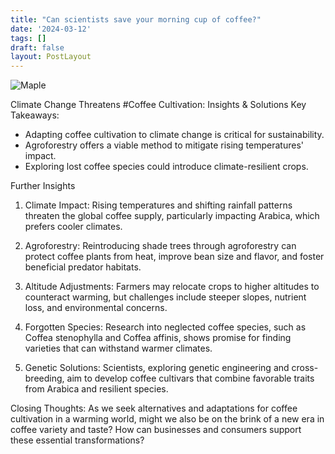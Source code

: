 ```yaml
---
title: "Can scientists save your morning cup of coffee?"
date: '2024-03-12'
tags: []
draft: false
layout: PostLayout
---
```


<div className="flex justify-center">
<div className="my-1 w-full px-2 xl:my-1 xl:w-1/2 xl:px-2">
    <img src="https://willpolesa.pythonanywhere.com/static/podcast_thumbnails/thumbnailreccEgw9CV8So8Ta2.jpg" alt="Maple" className="mx-auto h-58 w-auto" />
</div>
</div>

Climate Change Threatens #Coffee Cultivation: Insights & Solutions
Key Takeaways:
- Adapting coffee cultivation to climate change is critical for sustainability.
- Agroforestry offers a viable method to mitigate rising temperatures' impact.
- Exploring lost coffee species could introduce climate-resilient crops.

Further Insights
1. Climate Impact:
Rising temperatures and shifting rainfall patterns threaten the global coffee supply, particularly impacting Arabica, which prefers cooler climates.

2. Agroforestry:
Reintroducing shade trees through agroforestry can protect coffee plants from heat, improve bean size and flavor, and foster beneficial predator habitats.

3. Altitude Adjustments:
Farmers may relocate crops to higher altitudes to counteract warming, but challenges include steeper slopes, nutrient loss, and environmental concerns.

4. Forgotten Species:
Research into neglected coffee species, such as Coffea stenophylla and Coffea affinis, shows promise for finding varieties that can withstand warmer climates.

5. Genetic Solutions:
Scientists, exploring genetic engineering and cross-breeding, aim to develop coffee cultivars that combine favorable traits from Arabica and resilient species.

Closing Thoughts:
As we seek alternatives and adaptations for coffee cultivation in a warming world, might we also be on the brink of a new era in coffee variety and taste? How can businesses and consumers support these essential transformations?
